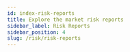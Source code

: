 ```yaml
---
id: index-risk-reports
title: Explore the market risk reports
sidebar_label: Risk Reports
sidebar_position: 4
slug: /risk/risk-reports
---
```



 <div class="row">
 <div class="col">
     <Card
        title="Risk Report Instructions"
        description="Instructions to complete a risk report for a new market"
        page="/risk/risk-reports/risk-report-instructions"
        />
 </div>
 </div>

 <div class="row">
 <div class="col">
     <Card
        title="Genesis Pool/STRK Risk Report"
        description="Risk Report for the Genesis Pool/STRK Market"
        page="/risk/risk-reports/genesis-strk"
        />
 </div>
 </div>

 <div class="row">
 <div class="col">
     <Card
        title="Genesis Pool/ETH Risk Report"
        description="Risk Report for the Genesis Pool/ETH Market"
        page="/risk/risk-reports/genesis-eth"
        />
 </div>
 </div>

 <div class="row">
 <div class="col">
     <Card
        title="Genesis Pool/USDT Risk Report"
        description="Risk Report for the Genesis Pool/USDT Market"
        page="/risk/risk-reports/genesis-usdt"
        />
 </div>
 </div>

 <div class="row">
 <div class="col">
     <Card
        title="Genesis Pool/USDC Risk Report"
        description="Risk Report for the Genesis Pool/USDC Market"
        page="/risk/risk-reports/genesis-usdc"
        />
 </div>
 </div>

 <div class="row">
 <div class="col">
     <Card
        title="Genesis Pool/WBTC Risk Report"
        description="Risk Report for the Genesis Pool/WBTC Market"
        page="/risk/risk-reports/genesis-wbtc"
        />
 </div>
 </div>

 <div class="row">
 <div class="col">
     <Card
        title="Genesis Pool/WSTETH Risk Report"
        description="Risk Report for the Genesis Pool/WSTETH Market"
        page="/risk/risk-reports/genesis-wsteth"
        />
 </div>
 </div>